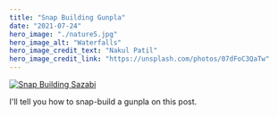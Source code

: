 ```yaml
---
title: "Snap Building Gunpla"
date: "2021-07-24"
hero_image: "./nature5.jpg"
hero_image_alt: "Waterfalls"
hero_image_credit_text: "Nakul Patil"
hero_image_credit_link: "https://unsplash.com/photos/07dFoC3QaTw"
---
```


[![Snap Building Sazabi](./sazabi.PNG)](https://www.youtube.com/watch?v=KHuUPh-kArA)

I'll tell you how to snap-build a gunpla on this post.